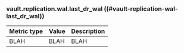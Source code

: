 ### vault.replication.wal.last_dr_wal ((#vault-replication-wal-last_dr_wal))

Metric type | Value | Description
----------- | ----- | -----------
BLAH     | BLAH    | BLAH